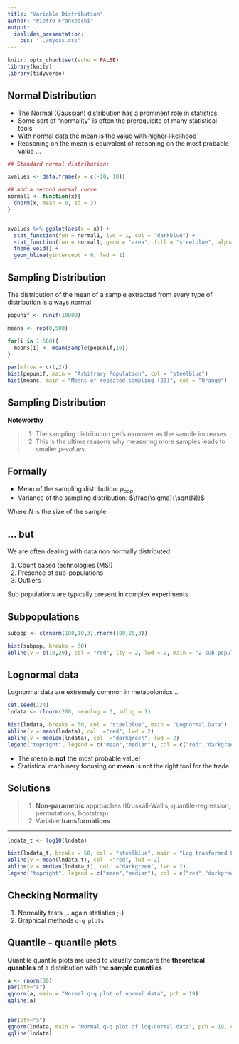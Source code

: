 ```yaml
---
title: "Variable Distribution"
author: "Pietro Franceschi"
output: 
  ioslides_presentation:
    css: "../mycss.css"
---
```


```r
knitr::opts_chunk$set(echo = FALSE)
library(knitr)
library(tidyverse)
```



## Normal Distribution

- The Normal (Gaussian) distribution has a prominent role in statistics
- Some sort of "normality" is often the prerequisite of many statistical tools
- With normal data the ~~mean is the value with higher likelihood~~
- Reasoning on the mean is equivalent of reasoning on the most probable value ...

```r
## Standard normal distribution:

xvalues <- data.frame(x = c(-10, 10))

## add a second normal curve
normal1 <- function(x){
  dnorm(x, mean = 0, sd = 3)
}


xvalues %>% ggplot(aes(x = x)) + 
  stat_function(fun = normal1, lwd = 1, col = "darkblue") + 
  stat_function(fun = normal1, geom = "area", fill = "steelblue", alpha = 0.5) +
  theme_void() + 
  geom_hline(yintercept = 0, lwd = 1)


```

## Sampling Distribution

The distribution of the mean of a sample extracted from every type of distribution is always normal

```r
popunif <- runif(10000)

means <- rep(0,500)

for(i in 1:500){
  means[i] <- mean(sample(popunif,10))
}

par(mfrow = c(1,2))
hist(popunif, main = "Arbitrary Population", col = "steelblue")
hist(means, main = "Means of repeated sampling (20)", col = "Orange")

```

## Sampling Distribution

**Noteworthy**

> 1. The sampling distribution get's narrower as the sample increases 
> 2. This is the ultime reasons why measuring more samples leads to smaller _p-values_


## Formally

- Mean of the sampling distribution: $\mu_{pop}$  
- Variance of the sampling distribution: $\frac{\sigma}{\sqrt(N)}$  


Where $N$ is the size of the sample


## ... but

We are often dealing with data non normally distributed

1. Count based technologies (MS!)
2. Presence of sub-populations
3. Outliers

Sub populations are typically present in complex experiments

## Subpopulations

```r
subpop <- c(rnorm(100,10,3),rnorm(100,20,3))

hist(subpop, breaks = 30)
abline(v = c(10,20), col = "red", lty = 2, lwd = 2, main = "2 sub-populations")
```

## Lognormal data {.smaller}

Lognormal data are extremely common in metabolomics ...

```r
set.seed(124)
lndata <- rlnorm(200, meanlog = 0, sdlog = 1)

hist(lndata, breaks = 50, col = "steelblue", main = "Lognormal Data")
abline(v = mean(lndata), col  ="red", lwd = 2)
abline(v = median(lndata), col  ="darkgreen", lwd = 2)
legend("topright", legend = c("mean","median"), col = c("red","darkgreen"), lwd = 1, box.lwd = 0)
```

- The mean is **not** the most probable value!
- Statistical machinery focusing on **mean** is not the right tool for the trade

## Solutions

> 1. **Non-parametric** approaches (Kruskall-Wallis, quantile-regression, permutations, bootstrap)
> 2. Variable **transformations** 

---


```r
lndata_t <- log10(lndata)

hist(lndata_t, breaks = 50, col = "steelblue", main = "Log trasformed Lognormal Data")
abline(v = mean(lndata_t), col  ="red", lwd = 2)
abline(v = median(lndata_t), col  ="darkgreen", lwd = 2)
legend("topright", legend = c("mean","median"), col = c("red","darkgreen"), lwd = 1, box.lwd = 0)
```


## Checking Normality

1. Normality tests ... again statistics ;-)
2. Graphical methods `q-q plots`

## Quantile - quantile plots

Quantile quantile plots are used to visually compare the **theoretical quantiles** of a distribution with the **sample quantiles** 

```r
a <- rnorm(30)
par(pty="s")
qqnorm(a, main = "Normal q-q plot of normal data", pch = 19)
qqline(a)
```

## 

```r
par(pty="s")
qqnorm(lndata, main = "Normal q-q plot of log-normal data", pch = 19, col = "#984ea380")
qqline(lndata)

```
 



